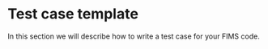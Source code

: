 # Test case template

In this section we will describe how to write a test case for your FIMS code.
